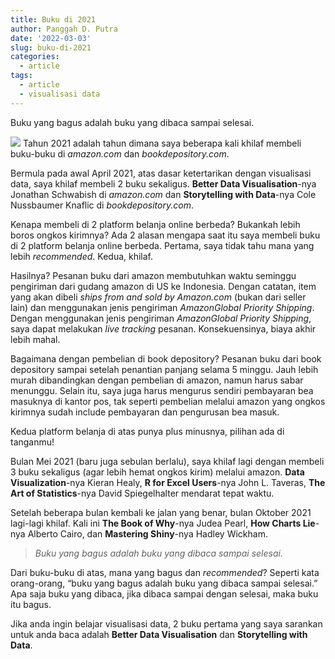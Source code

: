 ```yaml
---
title: Buku di 2021
author: Panggah D. Putra
date: '2022-03-03'
slug: buku-di-2021
categories:
  - article
tags:
  - article
  - visualisasi data
---
```

Buku yang bagus adalah buku yang dibaca sampai selesai.
<!--more-->

![](images/rekomendasi buku-1.jpeg)
Tahun 2021 adalah tahun dimana saya beberapa kali khilaf membeli buku-buku di *amazon.com* dan *bookdepository.com*.

Bermula pada awal April 2021, atas dasar ketertarikan dengan visualisasi data, saya khilaf membeli 2 buku sekaligus. **Better Data Visualisation**-nya Jonathan Schwabish di *amazon.com* dan **Storytelling with Data**-nya Cole Nussbaumer Knaflic di *bookdepository.com*.

Kenapa membeli di 2 platform belanja online berbeda? Bukankah lebih boros ongkos kirimnya? Ada 2 alasan mengapa saat itu saya membeli buku di 2 platform belanja online berbeda. Pertama, saya tidak tahu mana yang lebih *recommended*. Kedua, khilaf.

Hasilnya? Pesanan buku dari amazon membutuhkan waktu seminggu pengiriman dari gudang amazon di US ke Indonesia. Dengan catatan, item yang akan dibeli *ships from and sold by Amazon.com* (bukan dari seller lain) dan menggunakan jenis pengiriman *AmazonGlobal Priority Shipping*. Dengan menggunakan jenis pengiriman *AmazonGlobal Priority Shipping*, saya dapat melakukan *live tracking* pesanan. Konsekuensinya, biaya akhir lebih mahal.

Bagaimana dengan pembelian di book depository? Pesanan buku dari book depository sampai setelah penantian panjang selama 5 minggu. Jauh lebih murah dibandingkan dengan pembelian di amazon, namun harus sabar menunggu. Selain itu, saya juga harus mengurus sendiri pembayaran bea masuknya di kantor pos, tak seperti pembelian melalui amazon yang ongkos kirimnya sudah include pembayaran dan pengurusan bea masuk.

Kedua platform belanja di atas punya plus minusnya, pilihan ada di tanganmu!

Bulan Mei 2021 (baru juga sebulan berlalu), saya khilaf lagi dengan membeli 3 buku sekaligus (agar lebih hemat ongkos kirim) melalui amazon. **Data Visualization**-nya Kieran Healy, **R for Excel Users**-nya John L. Taveras, **The Art of Statistics**-nya David Spiegelhalter mendarat tepat waktu.

Setelah beberapa bulan kembali ke jalan yang benar, bulan Oktober 2021 lagi-lagi khilaf. Kali ini **The Book of Why**-nya Judea Pearl, **How Charts Lie**-nya Alberto Cairo, dan **Mastering Shiny**-nya Hadley Wickham.

> *Buku yang bagus adalah buku yang dibaca sampai selesai.*

Dari buku-buku di atas, mana yang bagus dan *recommended*? Seperti kata orang-orang, "buku yang bagus adalah buku yang dibaca sampai selesai." Apa saja buku yang dibaca, jika dibaca sampai dengan selesai, maka buku itu bagus.

Jika anda ingin belajar visualisasi data, 2 buku pertama yang saya sarankan untuk anda baca adalah **Better Data Visualisation** dan **Storytelling with Data**.
